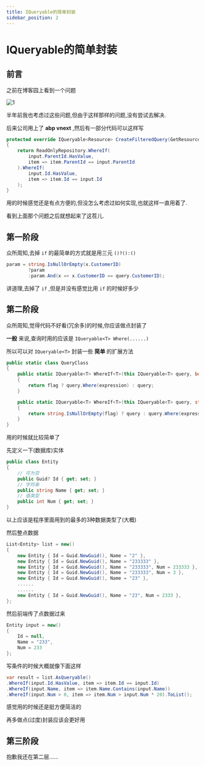 ```yaml
---
title: IQueryable的简单封装
sidebar_position: 2
---
```

# IQueryable的简单封装

## 前言

之前在博客园上看到一个问题

![1](/img/queryquestion.png)

半年前我也考虑过这些问题,但由于这样那样的问题,没有尝试去解决.

后来公司用上了 **abp vnext** ,然后有一部分代码可以这样写

```csharp
protected override IQueryable<Resource> CreateFilteredQuery(GetResourceDto input)
{
    return ReadOnlyRepository.WhereIf(
        input.ParentId.HasValue,
        item => item.ParentId == input.ParentId
    ).WhereIf(
        input.Id.HasValue,
        item => item.Id == input.Id
    );
}
```

用的时候感觉还是有点方便的,但没怎么考虑过如何实现,也就这样一直用着了.

看到上面那个问题之后就想起来了这茬儿.

## 第一阶段

众所周知,去掉 `if` 的最简单的方式就是用三元 `()?():()`

```csharp
param = string.IsNullOrEmpty(x.CustomerID)
        ?param
        :param.And(x => x.CustomerID == query.CustomerID);
```

讲道理,去掉了 `if` ,但是并没有感觉比用 `if` 的时候好多少

## 第二阶段

众所周知,觉得代码不好看(冗余多)的时候,你应该做点封装了

**一般** 来说,查询时用的应该是 `IQueryable<T> Where(......)`

所以可以对 `IQueryable<T>` 封装一些 **简单** 的扩展方法

```csharp
public static class QueryClass
{
    public static IQueryable<T> WhereIf<T>(this IQueryable<T> query, bool flag, Expression<Func<T, bool>> expression)
    {
        return flag ? query.Where(expression) : query;
    }

    public static IQueryable<T> WhereIf<T>(this IQueryable<T> query, string flag, Expression<Func<T, bool>> expression)
    {
        return string.IsNullOrEmpty(flag) ? query : query.Where(expression);
    }
}
```

用的时候就比较简单了

先定义一下(数据库)实体

```csharp
public class Entity
{
    // 可为空
    public Guid? Id { get; set; }
    // 字符串
    public string Name { get; set; }
    // 值类型
    public int Num { get; set; }
}
```

以上应该是程序里面用到的最多的3种数据类型了(大概)

然后整点数据

```csharp
List<Entity> list = new()
{
    new Entity { Id = Guid.NewGuid(), Name = "2" },
    new Entity { Id = Guid.NewGuid(), Name = "233333" },
    new Entity { Id = Guid.NewGuid(), Name = "233333", Num = 233333 },
    new Entity { Id = Guid.NewGuid(), Name = "233333", Num = 3 },
    new Entity { Id = Guid.NewGuid(), Name = "23" },
    ......
    ......
    new Entity { Id = Guid.NewGuid(), Name = "23", Num = 2333 },
};
```

然后前端传了点数据过来

```csharp
Entity input = new()
{
    Id = null,
    Name = "233",
    Num = 233
};
```

写条件的时候大概就像下面这样

```csharp
var result = list.AsQueryable()
.WhereIf(input.Id.HasValue, item => item.Id == input.Id)
.WhereIf(input.Name, item => item.Name.Contains(input.Name))
.WhereIf(input.Num > 0, item => item.Num > input.Num * 20).ToList();
```

感觉用的时候还是挺方便简洁的

再多做点(过度)封装应该会更好用

## 第三阶段

抱歉我还在第二层......


